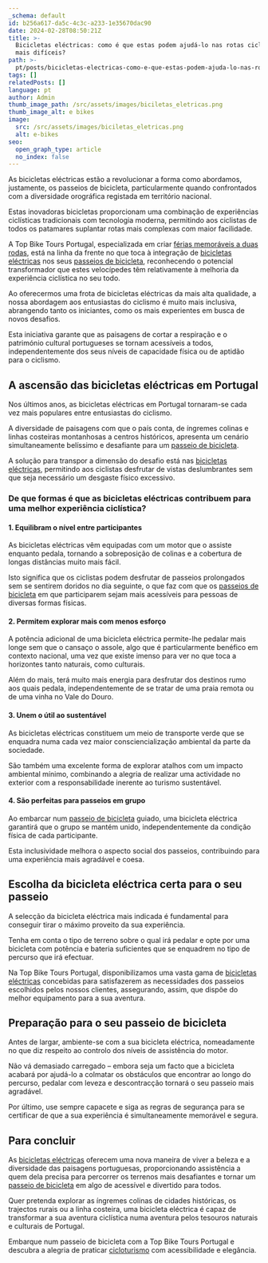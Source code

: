 ```yaml
---
_schema: default
id: b256a617-da5c-4c3c-a233-1e35670dac90
date: 2024-02-28T08:50:21Z
title: >-
  Bicicletas eléctricas: como é que estas podem ajudá-lo nas rotas ciclísticas
  mais difíceis?
path: >-
  pt/posts/bicicletas-electricas-como-e-que-estas-podem-ajuda-lo-nas-rotas-ciclisticas-mais-dificeis
tags: []
relatedPosts: []
language: pt
author: Admin
thumb_image_path: /src/assets/images/biciletas_eletricas.png
thumb_image_alt: e bikes
image:
  src: /src/assets/images/biciletas_eletricas.png
  alt: e-bikes
seo:
  open_graph_type: article
  no_index: false
---
```


As bicicletas eléctricas estão a revolucionar a forma como abordamos,
justamente, os passeios de bicicleta, particularmente quando confrontados com a
diversidade orográfica registada em território nacional.

Estas inovadoras bicicletas proporcionam uma combinação de experiências
ciclísticas tradicionais com tecnologia moderna, permitindo aos ciclistas de
todos os patamares suplantar rotas mais complexas com maior facilidade.

A Top Bike Tours Portugal, especializada em criar
[férias memoráveis a duas rodas](https://topbiketoursportugal.com/passeios-de-bicicleta-portugal/),
está na linha da frente no que toca à integração de
[bicicletas eléctricas](https://topbiketoursportugal.com/pt/bicicletas/) nos
seus [passeios de bicicleta](https://topbiketoursportugal.com/pt/), reconhecendo
o potencial transformador que estes velocípedes têm relativamente à melhoria da
experiência ciclística no seu todo.

Ao oferecermos uma frota de bicicletas eléctricas da mais alta qualidade, a
nossa abordagem aos entusiastas do ciclismo é muito mais inclusiva, abrangendo
tanto os iniciantes, como os mais experientes em busca de novos desafios.

Esta iniciativa garante que as paisagens de cortar a respiração e o património
cultural portugueses se tornam acessíveis a todos, independentemente dos seus
níveis de capacidade física ou de aptidão para o ciclismo.

## A ascensão das bicicletas eléctricas em Portugal

Nos últimos anos, as bicicletas eléctricas em Portugal tornaram-se cada vez mais
populares entre entusiastas do ciclismo.

A diversidade de paisagens com que o país conta, de íngremes colinas e linhas
costeiras montanhosas a centros históricos, apresenta um cenário simultaneamente
belíssimo e desafiante para um
[passeio de bicicleta](https://topbiketoursportugal.com/pt/).

A solução para transpor a dimensão do desafio está nas
[bicicletas eléctricas](https://topbiketoursportugal.com/pt/bicicletas/),
permitindo aos ciclistas desfrutar de vistas deslumbrantes sem que seja
necessário um desgaste físico excessivo.

### De que formas é que as bicicletas eléctricas contribuem para uma melhor experiência ciclística?

#### 1\. Equilibram o nível entre participantes

As bicicletas eléctricas vêm equipadas com um motor que o assiste enquanto
pedala, tornando a sobreposição de colinas e a cobertura de longas distâncias
muito mais fácil.

Isto significa que os ciclistas podem desfrutar de passeios prolongados sem se
sentirem doridos no dia seguinte, o que faz com que os
[passeios de bicicleta](https://topbiketoursportugal.com/pt/) em que
participarem sejam mais acessíveis para pessoas de diversas formas físicas.

#### 2\. Permitem explorar mais com menos esforço

A potência adicional de uma bicicleta eléctrica permite-lhe pedalar mais longe
sem que o cansaço o assole, algo que é particularmente benéfico em contexto
nacional, uma vez que existe imenso para ver no que toca a horizontes tanto
naturais, como culturais.

Além do mais, terá muito mais energia para desfrutar dos destinos rumo aos quais
pedala, independentemente de se tratar de uma praia remota ou de uma vinha no
Vale do Douro.

#### 3\. Unem o útil ao sustentável

As bicicletas eléctricas constituem um meio de transporte verde que se enquadra
numa cada vez maior consciencialização ambiental da parte da sociedade.

São também uma excelente forma de explorar atalhos com um impacto ambiental
mínimo, combinando a alegria de realizar uma actividade no exterior com a
responsabilidade inerente ao turismo sustentável.

#### 4\. São perfeitas para passeios em grupo

Ao embarcar num [passeio de bicicleta](https://topbiketoursportugal.com/pt/)
guiado, uma bicicleta eléctrica garantirá que o grupo se mantém unido,
independentemente da condição física de cada participante.

Esta inclusividade melhora o aspecto social dos passeios, contribuindo para uma
experiência mais agradável e coesa.

## Escolha da bicicleta eléctrica certa para o seu passeio

A selecção da bicicleta eléctrica mais indicada é fundamental para conseguir
tirar o máximo proveito da sua experiência.

Tenha em conta o tipo de terreno sobre o qual irá pedalar e opte por uma
bicicleta com potência e bateria suficientes que se enquadrem no tipo de
percurso que irá efectuar.

Na Top Bike Tours Portugal, disponibilizamos uma vasta gama de
[bicicletas eléctricas](https://topbiketoursportugal.com/pt/bicicletas/)
concebidas para satisfazerem as necessidades dos passeios escolhidos pelos
nossos clientes, assegurando, assim, que dispõe do melhor equipamento para a sua
aventura.

## Preparação para o seu passeio de bicicleta

Antes de largar, ambiente-se com a sua bicicleta eléctrica, nomeadamente no que
diz respeito ao controlo dos níveis de assistência do motor.

Não vá demasiado carregado – embora seja um facto que a bicicleta acabará por
ajudá-lo a colmatar os obstáculos que encontrar ao longo do percurso, pedalar
com leveza e descontracção tornará o seu passeio mais agradável.

Por último, use sempre capacete e siga as regras de segurança para se certificar
de que a sua experiência é simultaneamente memorável e segura.

## Para concluir

As [bicicletas eléctricas](https://topbiketoursportugal.com/pt/bicicletas/)
oferecem uma nova maneira de viver a beleza e a diversidade das paisagens
portuguesas, proporcionando assistência a quem dela precisa para percorrer os
terrenos mais desafiantes e tornar um
[passeio de bicicleta](https://topbiketoursportugal.com/pt/) em algo de
acessível e divertido para todos.

Quer pretenda explorar as íngremes colinas de cidades históricas, os trajectos
rurais ou a linha costeira, uma bicicleta eléctrica é capaz de transformar a sua
aventura ciclística numa aventura pelos tesouros naturais e culturais de
Portugal.

Embarque num passeio de bicicleta com a Top Bike Tours Portugal e descubra a
alegria de praticar
[cicloturismo](https://topbiketoursportugal.com/passeios-de-bicicleta-portugal/)
com acessibilidade e elegância.
